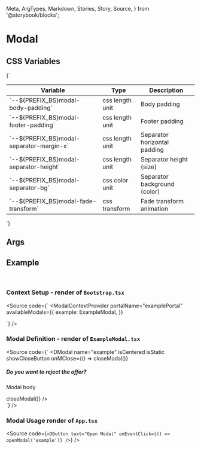   Meta,
  ArgTypes,
  Markdown,
  Stories,
  Story,
  Source,
} from '@storybook/blocks';


# Modal

## CSS Variables
<Markdown>
  {`

  | Variable                                     | Type              | Description                                 |
  |----------------------------------------------|-------------------|---------------------------------------------|
  | \`--${PREFIX_BS}modal-body-padding\`         | css length unit   | Body padding                                |
  | \`--${PREFIX_BS}modal-footer-padding\`       | css length unit   | Footer padding                              |
  | \`--${PREFIX_BS}modal-separator-margin-x\`   | css length unit   | Separator horizontal padding                |
  | \`--${PREFIX_BS}modal-separator-height\`     | css length unit   | Separator height (size)                     |
  | \`--${PREFIX_BS}modal-separator-bg\`         | css color unit    | Separator background (color)                |
  | \`--${PREFIX_BS}modal-fade-transform\`       | css transform     | Fade transform animation                    |

  `}
</Markdown>

## Args
<Meta of={DModalStories} />

<ArgTypes of={DModalStories} />

## Example

<Story of={useModalContextStories.useModalContext} />
<br />

### Context Setup - render of `Bootstrap.tsx`
<Source
  code={`
<ModalContextProvider
  portalName="examplePortal"
  availableModals={{
    example: ExampleModal,
  }}
>
  <App />
</ModalContextProvider>
  `}
/>

### Modal Definition - render of `ExampleModal.tsx`
<Source
  code={`
<DModal
  name="example"
  isCentered
  isStatic
  showCloseButton
  onMClose={() => closeModal()}
>
  <div slot="header">
    <h5 className="fw-bold">Do you want to reject the offer?</h5>
  </div>
  <div slot="body">
    <p className="py-3 px-5">Modal body</p>
  </div>
  <div slot="footer">
    <DButton
      text="cancel"
      theme="secondary"
      variant="outline"
      className="d-grid"
      isPill
      onEventClick={() => closeModal()}
    />
    <DButton text="ok" className="d-grid" isPill />
  </div>
</DModal>
  `}
/>

### Modal Usage render of `App.tsx`
<Source
  code={`
<DButton text="Open Modal" onEventClick={() => openModal('example')} />
  `}
/>

<Stories />



